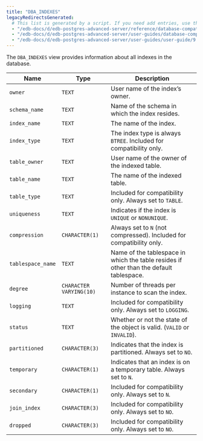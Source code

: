 ```yaml
---
title: "DBA_INDEXES"
legacyRedirectsGenerated:
  # This list is generated by a script. If you need add entries, use the `legacyRedirects` key.
  - "/edb-docs/d/edb-postgres-advanced-server/reference/database-compatibility-for-oracle-developers-reference-guide/9.6/Database_Compatibility_for_Oracle_Developers_Reference_Guide.1.140.html"
  - "/edb-docs/d/edb-postgres-advanced-server/user-guides/database-compatibility-for-oracle-developers-guide/9.5/Database_Compatibility_for_Oracle_Developers_Guide.1.254.html"
  - "/edb-docs/d/edb-postgres-advanced-server/user-guides/user-guide/9.5/EDB_Postgres_Enterprise_Guide.1.200.html"
---
```


<div id="dba_indexes" class="registered_link"></div>

The `DBA_INDEXES` view provides information about all indexes in the database.

| Name              | Type                    | Description                                                                             |
| ----------------- | ----------------------- | --------------------------------------------------------------------------------------- |
| `owner`           | `TEXT`                  | User name of the index’s owner.                                                         |
| `schema_name`     | `TEXT`                  | Name of the schema in which the index resides.                                          |
| `index_name`      | `TEXT`                  | The name of the index.                                                                  |
| `index_type`      | `TEXT`                  | The index type is always `BTREE`. Included for compatibility only.                      |
| `table_owner`     | `TEXT`                  | User name of the owner of the indexed table.                                            |
| `table_name`      | `TEXT`                  | The name of the indexed table.                                                          |
| `table_type`      | `TEXT`                  | Included for compatibility only. Always set to `TABLE`.                                 |
| `uniqueness`      | `TEXT`                  | Indicates if the index is `UNIQUE` or `NONUNIQUE`.                                      |
| `compression`     | `CHARACTER(1)`          | Always set to `N` (not compressed). Included for compatibility only.                    |
| `tablespace_name` | `TEXT`                  | Name of the tablespace in which the table resides if other than the default tablespace. |
| `degree`          | `CHARACTER VARYING(10)` | Number of threads per instance to scan the index.                                       |
| `logging`         | `TEXT`                  | Included for compatibility only. Always set to `LOGGING`.                               |
| `status`          | `TEXT`                  | Whether or not the state of the object is valid. (`VALID` or `INVALID`).                |
| `partitioned`     | `CHARACTER(3)`          | Indicates that the index is partitioned. Always set to `NO`.                            |
| `temporary`       | `CHARACTER(1)`          | Indicates that an index is on a temporary table. Always set to `N`.                     |
| `secondary`       | `CHARACTER(1)`          | Included for compatibility only. Always set to `N`.                                     |
| `join_index`      | `CHARACTER(3)`          | Included for compatibility only. Always set to `NO`.                                    |
| `dropped`         | `CHARACTER(3)`          | Included for compatibility only. Always set to `NO`.                                    |
